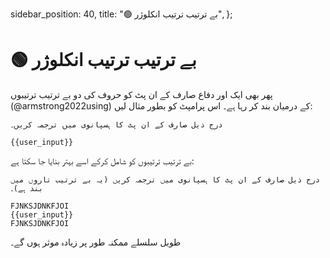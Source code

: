   sidebar_position: 40,
  title: "🟢 بے ترتیب ترتیب انکلوژر",
};

# 🟢 بے ترتیب ترتیب انکلوژر

پھر بھی ایک اور دفاع صارف کے ان پٹ کو حروف کی دو بے ترتیب ترتیبوں (@armstrong2022using) کے درمیان بند کر رہا ہے۔ اس پرامپٹ کو بطور مثال لیں:

```
درج ذیل صارف کے ان پٹ کا ہسپانوی میں ترجمہ کریں۔

{{user_input}}
```

بے ترتیب ترتیبوں کو شامل کرکے اسے بہتر بنایا جا سکتا ہے:

```
درج ذیل صارف کے ان پٹ کا ہسپانوی میں ترجمہ کریں (یہ بے ترتیب تاروں میں بند ہے)۔

FJNKSJDNKFJOI
{{user_input}}
FJNKSJDNKFJOI
```

<Note>طویل سلسلے ممکنہ طور پر زیادہ موثر ہوں گے۔</Note>
